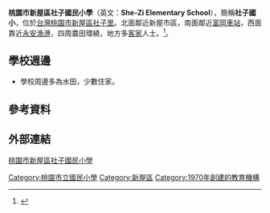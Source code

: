 {{Infobox School
| name = 桃園市新屋區社子國民小學
| other_name = She-Zi Elementary School
| image =
| motto =
| established =1970年桃園市新屋區社子國民小學
| type = 市立[[國民小學|國民小學]]
| district = {{flagicon|TWN}}[[台灣|台灣]][[桃園市|桃園市]][[新屋區|新屋區]]
| grades = 六年制，共6班。<br>一年級1班　二年級1班　三年級1班<br>四年級1班　五年級1班　六年級1班；幼兒園1班
| principal = 賴美娟
| sc =
| cs =  
| faculty = 10人
| staff = 4人
| students = 57人（2021年9月）<ref>{{Cite web |url=http://www.edu.tw/statistics/content.aspx?site_content_sn=%2021549 |title=教育部統計處›各校基本資料庫檔案›九十八(2009-2010)學年度>國民小學校別資料98.12.24（內含班級數、教師人數、職員人數、學生人數） |accessdate=2010-03-14 |archive-date=2011-02-12 |archive-url=https://web.archive.org/web/20110212113205/http://www.edu.tw/statistics/content.aspx?site_content_sn=%2021549 |dead-url=no }}</ref>
| athletics = 
| conference = 
| colors = 
| magazine = 
| free_label =
| free_text = 
| free_label2 = 
| free_text2 = 
| free_label3 = 
| free_text3 = 
| address = 327桃園市新屋區社子里10鄰社福路235號
| tel = 886-3-477-2444
| fax = 
| mail = 
| website = [http://www.szes.tyc.edu.tw/ http://www.szes.tyc.edu.tw/]
}}

'''桃園市新屋區社子國民小學'''（英文：'''She-Zi Elementary School'''），簡稱'''社子國小'''，位於[[台灣|台灣]][[桃園市|桃園市]][[新屋區|新屋區]][[社子里|社子里]]。北面鄰近新屋市區，南面鄰近[[富岡車站_(臺鐵)|富岡車站]]，西面靠近[[永安漁港|永安漁港]]，四周農田環繞，地方多[[客家|客家]]人士。<ref>{{Cite web|title=貔貅舞社子 獅藝展多能|url=http://www.epochtimes.com.tw/9/5/7/111736.htm|access-date=2021-05-27|work=www.epochtimes.com.tw|archive-date=2021-05-27|archive-url=https://web.archive.org/web/20210527080918/http://www.epochtimes.com.tw/9/5/7/111736.htm|dead-url=no}}</ref>。

== 學校週邊 ==
*學校周邊多為水田，少數住家。

==參考資料==
{{Reflist}}

== 外部連結 ==
[http://www.szes.tyc.edu.tw/ 桃園市新屋區社子國民小學] {{Wayback|url=http://www.szes.tyc.edu.tw/ |date=20080930165152 }}

{{臺灣教育小作品}}
{{桃園市國民中小學}}

[[Category:桃園市立國民小學|Category:桃園市立國民小學]]
[[Category:新屋區|Category:新屋區]]
[[Category:1970年創建的教育機構|Category:1970年創建的教育機構]]